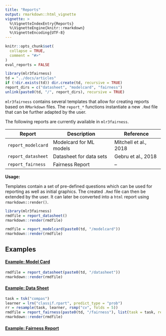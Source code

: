 ```yaml
---
title: "Reports"
output: rmarkdown::html_vignette
vignette: >
  %\VignetteIndexEntry{Reports}
  %\VignetteEngine{knitr::rmarkdown}
  %\VignetteEncoding{UTF-8}
---
```


```r
knitr::opts_chunk$set(
  collapse = TRUE,
  comment = "#>"
)
eval_reports = FALSE
```

```r
library(mlr3fairness)
td = "../docs/articles"
if (!dir.exists(td)) dir.create(td, recursive = TRUE)
report_dirs = c("datasheet", "modelcard", "fairness")
unlink(paste0(td, "/", report_dirs), recursive = TRUE)
```

`mlr3fairness` contains several templates that allow for creating reports based on `RMarkdown` files.
The `report_*` functions instantiate a new `.Rmd` file that can be further adapted by the user.

The following reports are currently available in `mlr3fairness`.

| Report             | Description             | Reference             |
| ------------------ | ----------------------- | --------------------- |
| `report_modelcard` | Modelcard for ML models | Mitchell et al., 2018 |
| `report_datasheet` | Datasheet for data sets | Gebru et al., 2018    |
| `report_fairness`  | Fairness Report         | –                     |

**Usage:**

Templates contain a set of pre-defined questions which can be used for reporting as well as
initial graphics. The created `.Rmd` file can then be extended by the
user. It can later be converted into a `html` report using `rmarkdown::render()`.


```r
library(mlr3fairness)
rmdfile = report_datasheet()
rmarkdown::render(rmdfile)
```


```r
rmdfile = report_modelcard(paste0(td, "/modelcard"))
rmarkdown::render(rmdfile)
```

## Examples

#### [Example: Model Card](https://mlr3fairness.mlr-org.com/articles/modelcard/modelcard.html)


```r
rmdfile = report_datasheet(paste0(td, "/datasheet"))
rmarkdown::render(rmdfile)
```

#### [Example: Data Sheet](https://mlr3fairness.mlr-org.com/articles/datasheet/datasheet.html)


```r
task = tsk("compas")
learner = lrn("classif.rpart", predict_type = "prob")
rr = resample(task, learner, rsmp("cv", folds = 5))
rmdfile = report_fairness(paste0(td, "/fairness"), list(task = task, resample_result = rr))
rmarkdown::render(rmdfile)
```

#### [Example: Fairness Report](https://mlr3fairness.mlr-org.com/articles/fairness/fairness.html)

